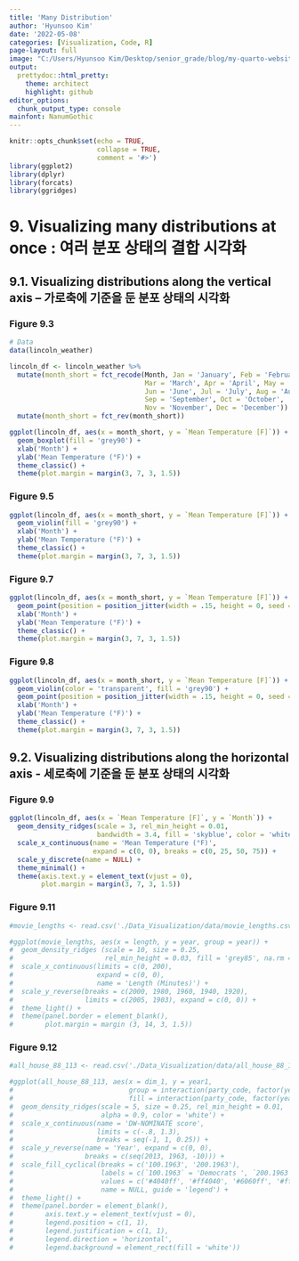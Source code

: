 ```yaml
---
title: 'Many Distribution'
author: 'Hyunsoo Kim'
date: '2022-05-08'
categories: [Visualization, Code, R]
page-layout: full
image: "C:/Users/Hyunsoo Kim/Desktop/senior_grade/blog/my-quarto-website/Data_Visualization/image/Distribution.png"
output:
  prettydoc::html_pretty:
    theme: architect
    highlight: github
editor_options: 
  chunk_output_type: console
mainfont: NanumGothic
---
```


```r
knitr::opts_chunk$set(echo = TRUE,
                      collapse = TRUE,
                      comment = '#>')
library(ggplot2)
library(dplyr)
library(forcats)
library(ggridges)
```

# 9. Visualizing many distributions at once : 여러 분포 상태의 결합 시각화

## 9.1. Visualizing distributions along the vertical axis -- 가로축에 기준을 둔 분포 상태의 시각화

### Figure 9.3

```r
# Data
data(lincoln_weather)

lincoln_df <- lincoln_weather %>%
  mutate(month_short = fct_recode(Month, Jan = 'January', Feb = 'February',
                                  Mar = 'March', Apr = 'April', May = 'May',
                                  Jun = 'June', Jul = 'July', Aug = 'August',
                                  Sep = 'September', Oct = 'October',
                                  Nov = 'November', Dec = 'December')) %>%
  mutate(month_short = fct_rev(month_short))

ggplot(lincoln_df, aes(x = month_short, y = `Mean Temperature [F]`)) +
  geom_boxplot(fill = 'grey90') +
  xlab('Month') +
  ylab('Mean Temperature (°F)') +
  theme_classic() +
  theme(plot.margin = margin(3, 7, 3, 1.5))
```

### Figure 9.5

```r
ggplot(lincoln_df, aes(x = month_short, y = `Mean Temperature [F]`)) +
  geom_violin(fill = 'grey90') +
  xlab('Month') +
  ylab('Mean Temperature (°F)') +
  theme_classic() +
  theme(plot.margin = margin(3, 7, 3, 1.5))
```

### Figure 9.7

```r
ggplot(lincoln_df, aes(x = month_short, y = `Mean Temperature [F]`)) +
  geom_point(position = position_jitter(width = .15, height = 0, seed = 320), size = 1) +
  xlab('Month') +
  ylab('Mean Temperature (°F)') +
  theme_classic() +
  theme(plot.margin = margin(3, 7, 3, 1.5))
```

### Figure 9.8

```r
ggplot(lincoln_df, aes(x = month_short, y = `Mean Temperature [F]`)) +
  geom_violin(color = 'transparent', fill = 'grey90') +
  geom_point(position = position_jitter(width = .15, height = 0, seed = 320), size = 1) +
  xlab('Month') +
  ylab('Mean Temperature (°F)') +
  theme_classic() +
  theme(plot.margin = margin(3, 7, 3, 1.5))
```

## 9.2. Visualizing distributions along the horizontal axis - 세로축에 기준을 둔 분포 상태의 시각화

### Figure 9.9

```r
ggplot(lincoln_df, aes(x = `Mean Temperature [F]`, y = `Month`)) +
  geom_density_ridges(scale = 3, rel_min_height = 0.01,
                      bandwidth = 3.4, fill = 'skyblue', color = 'white') + 
  scale_x_continuous(name = 'Mean Temperature (°F)',
                     expand = c(0, 0), breaks = c(0, 25, 50, 75)) +
  scale_y_discrete(name = NULL) +
  theme_minimal() +
  theme(axis.text.y = element_text(vjust = 0),
        plot.margin = margin(3, 7, 3, 1.5))
```

### Figure 9.11

```r
#movie_lengths <- read.csv('./Data_Visualization/data/movie_lengths.csv')

#ggplot(movie_lengths, aes(x = length, y = year, group = year)) +
#  geom_density_ridges (scale = 10, size = 0.25,
#                       rel_min_height = 0.03, fill = 'grey85', na.rm = TRUE) + 
#  scale_x_continuous(limits = c(0, 200),
#                     expand = c(0, 0),
#                     name = 'Length (Minutes)') +
#  scale_y_reverse(breaks = c(2000, 1980, 1960, 1940, 1920),
#                  limits = c(2005, 1903), expand = c(0, 0)) + 
#  theme_light() +
#  theme(panel.border = element_blank(),
#        plot.margin = margin (3, 14, 3, 1.5))
```

### Figure 9.12

```r
#all_house_88_113 <- read.csv('./Data_Visualization/data/all_house_88_113.csv')

#ggplot(all_house_88_113, aes(x = dim_1, y = year1,
#                             group = interaction(party_code, factor(year1)),
#                             fill = interaction(party_code, factor(year1)))) + 
#  geom_density_ridges(scale = 5, size = 0.25, rel_min_height = 0.01, 
#                      alpha = 0.9, color = 'white') +
#  scale_x_continuous(name = 'DW-NOMINATE score',
#                     limits = c(-.8, 1.3),
#                     breaks = seq(-1, 1, 0.25)) +
#  scale_y_reverse(name = 'Year', expand = c(0, 0),
#                  breaks = c(seq(2013, 1963, -10))) +
#  scale_fill_cyclical(breaks = c('100.1963', '200.1963'),
#                      labels = c(`100.1963` = 'Democrats ', `200.1963` = 'Republicans'),
#                      values = c('#4040ff', '#ff4040', '#6060ff', '#ff6060'),
#                      name = NULL, guide = 'legend') +
#  theme_light() +
#  theme(panel.border = element_blank(),
#        axis.text.y = element_text(vjust = 0),
#        legend.position = c(1, 1),
#        legend.justification = c(1, 1),
#        legend.direction = 'horizontal',
#        legend.background = element_rect(fill = 'white'))
```
